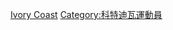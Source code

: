 {{Commons category|Athletes from Côte d'Ivoire}}

[[Category:各國田徑運動員|Ivory Coast]]
[[Category:科特迪瓦運動員|Category:科特迪瓦運動員]]